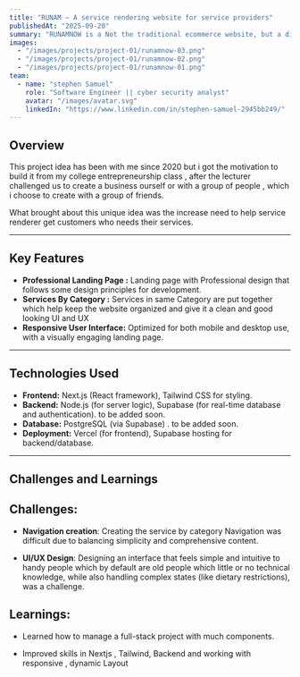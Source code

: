 ```yaml
---
title: "RUNAM – A service rendering website for service providers"
publishedAt: "2025-09-20"
summary: "RUNAMNOW is a Not the traditional ecommerce website, but a different approach to ecommerce specifically made for service renderer.."
images:
  - "/images/projects/project-01/runamnow-03.png"
  - "/images/projects/project-01/runamnow-02.png"
  - "/images/projects/project-01/runamnow-01.png"
team:
  - name: "stephen Samuel"
    role: "Software Engineer || cyber security analyst"
    avatar: "/images/avatar.svg"
    linkedIn: "https://www.linkedin.com/in/stephen-samuel-2945bb249/"
---
```


## **Overview**

This project idea has been with me since 2020 but i got the motivation to build it from my college entrepreneurship class , after the lecturer challenged us to create a business ourself or with a group of people , which i choose to create with a group of friends.

What brought about this unique idea was the increase need to help service renderer get customers who needs their services.

---

## **Key Features**

- **Professional Landing Page :** Landing page with Professional design that follows some design principles for development.
- **Services By Category :** Services in same Category are put together which help keep the website organized and give it a clean and good looking UI and UX
- **Responsive User Interface:** Optimized for both mobile and desktop use, with a visually engaging landing page.

---

## **Technologies Used**

- **Frontend:** Next.js (React framework), Tailwind CSS for styling.
- **Backend:** Node.js (for server logic), Supabase (for real-time database and authentication). to be added soon.
- **Database:** PostgreSQL (via Supabase) . to be added soon.
- **Deployment:** Vercel (for frontend), Supabase hosting for backend/database.

---

## **Challenges and Learnings**

## **Challenges:**

- **Navigation creation**: Creating the service by category Navigation was difficult due to balancing simplicity and comprehensive content.

- **UI/UX Design**: Designing an interface that feels simple and intuitive to handy people which by default are old people which little or no technical knowledge, while also handling complex states (like dietary restrictions), was a challenge.

## **Learnings:**

- Learned how to manage a full-stack project with much components.

- Improved skills in Nextjs , Tailwind, Backend and working with responsive , dynamic Layout
